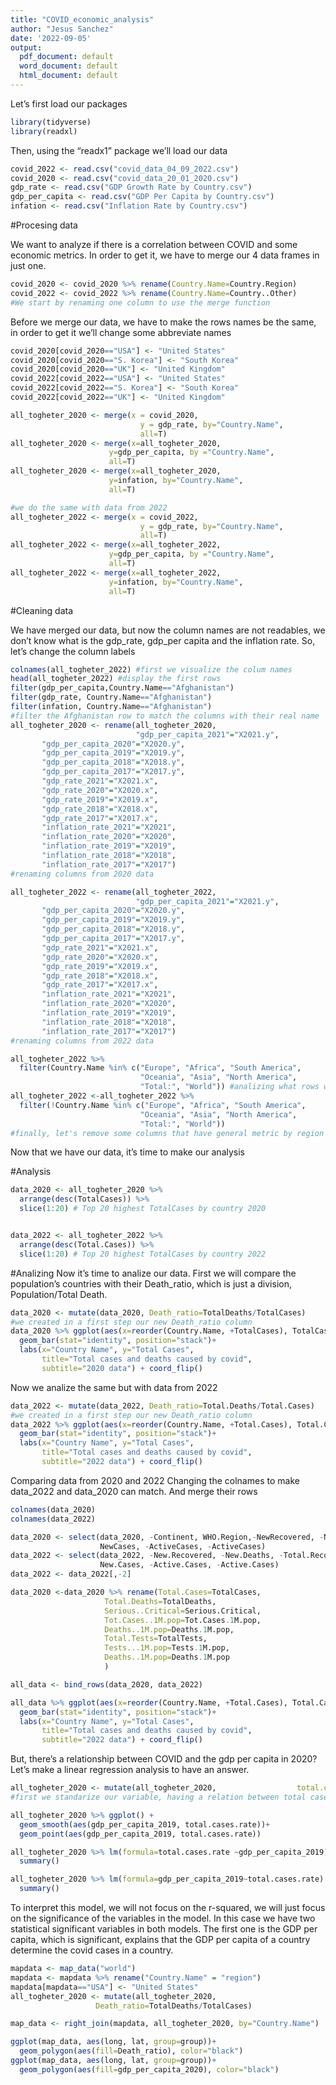 ```yaml
---
title: "COVID_economic_analysis"
author: "Jesus Sanchez"
date: '2022-09-05'
output:
  pdf_document: default
  word_document: default
  html_document: default
---
```


Let's first load our packages

```r
library(tidyverse)
library(readxl)
```


Then, using the "readx1" package we'll load our data

```r
covid_2022 <- read.csv("covid_data_04_09_2022.csv")
covid_2020 <- read.csv("covid_data_20_01_2020.csv")
gdp_rate <- read.csv("GDP Growth Rate by Country.csv")
gdp_per_capita <- read.csv("GDP Per Capita by Country.csv")
infation <- read.csv("Inflation Rate by Country.csv")
```

#Procesing data 

We want to analyze if there is a correlation between COVID and some economic metrics. In order to get it, we have to merge our 4 data frames in just one.

```r
covid_2020 <- covid_2020 %>% rename(Country.Name=Country.Region)
covid_2022 <- covid_2022 %>% rename(Country.Name=Country..Other)
#We start by renaming one column to use the merge function 
```

Before we merge our data, we have to make the rows names be the same, in order to get it we'll change some abbreviate names

```r
covid_2020[covid_2020=="USA"] <- "United States"
covid_2020[covid_2020=="S. Korea"] <- "South Korea"
covid_2020[covid_2020=="UK"] <- "United Kingdom"
covid_2022[covid_2022=="USA"] <- "United States"
covid_2022[covid_2022=="S. Korea"] <- "South Korea"
covid_2022[covid_2022=="UK"] <- "United Kingdom"
```


```r

all_togheter_2020 <- merge(x = covid_2020, 
                             y = gdp_rate, by="Country.Name", 
                             all=T)
all_togheter_2020 <- merge(x=all_togheter_2020,
                      y=gdp_per_capita, by ="Country.Name",
                      all=T)
all_togheter_2020 <- merge(x=all_togheter_2020,
                      y=infation, by="Country.Name",
                      all=T)

#we do the same with data from 2022
all_togheter_2022 <- merge(x = covid_2022, 
                             y = gdp_rate, by="Country.Name", 
                             all=T)
all_togheter_2022 <- merge(x=all_togheter_2022,
                      y=gdp_per_capita, by ="Country.Name",
                      all=T)
all_togheter_2022 <- merge(x=all_togheter_2022,
                      y=infation, by="Country.Name",
                      all=T)
```


#Cleaning data 

We have merged our data, but now the column names are not readables, we don't know what is the gdp_rate, gdp_per capita and the inflation rate. So, let's change the column labels

```r
colnames(all_togheter_2022) #first we visualize the colum names
head(all_togheter_2022) #display the first rows
filter(gdp_per_capita,Country.Name=="Afghanistan")
filter(gdp_rate, Country.Name=="Afghanistan")
filter(infation, Country.Name=="Afghanistan")
#filter the Afghanistan row to match the columns with their real name
all_togheter_2020 <- rename(all_togheter_2020, 
                            "gdp_per_capita_2021"="X2021.y",  
       "gdp_per_capita_2020"="X2020.y", 
       "gdp_per_capita_2019"="X2019.y",        
       "gdp_per_capita_2018"="X2018.y", 
       "gdp_per_capita_2017"="X2017.y", 
       "gdp_rate_2021"="X2021.x",        
       "gdp_rate_2020"="X2020.x",
       "gdp_rate_2019"="X2019.x",
       "gdp_rate_2018"="X2018.x",        
       "gdp_rate_2017"="X2017.x", 
       "inflation_rate_2021"="X2021", 
       "inflation_rate_2020"="X2020",          
       "inflation_rate_2019"="X2019", 
       "inflation_rate_2018"="X2018", 
       "inflation_rate_2017"="X2017")
#renaming columns from 2020 data

all_togheter_2022 <- rename(all_togheter_2022, 
                            "gdp_per_capita_2021"="X2021.y",  
       "gdp_per_capita_2020"="X2020.y", 
       "gdp_per_capita_2019"="X2019.y",        
       "gdp_per_capita_2018"="X2018.y", 
       "gdp_per_capita_2017"="X2017.y", 
       "gdp_rate_2021"="X2021.x",        
       "gdp_rate_2020"="X2020.x",
       "gdp_rate_2019"="X2019.x",
       "gdp_rate_2018"="X2018.x",        
       "gdp_rate_2017"="X2017.x", 
       "inflation_rate_2021"="X2021", 
       "inflation_rate_2020"="X2020",          
       "inflation_rate_2019"="X2019", 
       "inflation_rate_2018"="X2018", 
       "inflation_rate_2017"="X2017")
#renaming columns from 2022 data

all_togheter_2022 %>%
  filter(Country.Name %in% c("Europe", "Africa", "South America",
                             "Oceania", "Asia", "North America",
                             "Total:", "World")) #analizing what rows we will delete
all_togheter_2022 <-all_togheter_2022 %>%
  filter(!Country.Name %in% c("Europe", "Africa", "South America",
                             "Oceania", "Asia", "North America",
                             "Total:", "World"))
#finally, let's remove some columns that have general metric by region
```

Now that we have our data, it's time to make our analysis

#Analysis

```r
data_2020 <- all_togheter_2020 %>%                            
  arrange(desc(TotalCases)) %>% 
  slice(1:20) # Top 20 highest TotalCases by country 2020


data_2022 <- all_togheter_2022 %>%                            
  arrange(desc(Total.Cases)) %>% 
  slice(1:20) # Top 20 highest TotalCases by country 2022


```



#Analizing
Now it's time to analize our data.
First we will compare the population's countries with their Death_ratio, which is just a division, Population/Total Death.

```r
data_2020 <- mutate(data_2020, Death_ratio=TotalDeaths/TotalCases) 
#we created in a first step our new Death_ratio column
data_2020 %>% ggplot(aes(x=reorder(Country.Name, +TotalCases), TotalCases, fill=Death_ratio)) +
  geom_bar(stat="identity", position="stack")+
  labs(x="Country Name", y="Total Cases",
       title="Total cases and deaths caused by covid",
       subtitle="2020 data") + coord_flip()
```


Now we analize the same but with data from 2022

```r
data_2022 <- mutate(data_2022, Death_ratio=Total.Deaths/Total.Cases)
#we created in a first step our new Death_ratio column
data_2022 %>% ggplot(aes(x=reorder(Country.Name, +Total.Cases), Total.Cases, fill=Death_ratio)) +
  geom_bar(stat="identity", position="stack")+
  labs(x="Country Name", y="Total Cases",
       title="Total cases and deaths caused by covid",
       subtitle="2022 data") + coord_flip()
```

Comparing data from 2020 and 2022
Changing the colnames to make data_2022 and data_2020 can match.
And merge their rows


```r
colnames(data_2020)
colnames(data_2022)

data_2020 <- select(data_2020, -Continent, WHO.Region,-NewRecovered, -NewDeaths, -TotalRecovered,
                    NewCases, -ActiveCases, -ActiveCases)
data_2022 <- select(data_2022, -New.Recovered, -New.Deaths, -Total.Recovered,
                    New.Cases, -Active.Cases, -Active.Cases)
data_2022 <- data_2022[,-2]

data_2020 <-data_2020 %>% rename(Total.Cases=TotalCases,
                     Total.Deaths=TotalDeaths,
                     Serious..Critical=Serious.Critical,
                     Tot.Cases..1M.pop=Tot.Cases.1M.pop,
                     Deaths..1M.pop=Deaths.1M.pop,
                     Total.Tests=TotalTests,
                     Tests...1M.pop=Tests.1M.pop,
                     Deaths..1M.pop=Deaths.1M.pop
                     )

all_data <- bind_rows(data_2020, data_2022)
```

```r
all_data %>% ggplot(aes(x=reorder(Country.Name, +Total.Cases), Total.Cases, fill=Death_ratio)) +
  geom_bar(stat="identity", position="stack")+
  labs(x="Country Name", y="Total Cases",
       title="Total cases and deaths caused by covid",
       subtitle="2022 data") + coord_flip()
```

But, there's a relationship between COVID and the gdp per capita in 2020?
Let's make a linear regression analysis to have an answer.

```r
all_togheter_2020 <- mutate(all_togheter_2020,                  total.cases.rate=TotalCases/Population)
#first we standarize our variable, having a relation between total cases and population by country, in order to make a fair analysis

all_togheter_2020 %>% ggplot() + 
  geom_smooth(aes(gdp_per_capita_2019, total.cases.rate))+
  geom_point(aes(gdp_per_capita_2019, total.cases.rate))

all_togheter_2020 %>% lm(formula=total.cases.rate ~gdp_per_capita_2019) %>% 
  summary()

all_togheter_2020 %>% lm(formula=gdp_per_capita_2019~total.cases.rate) %>% 
  summary()
```
To interpret this model, we will not focus on the r-squared, we will just focus on the significance of the variables in the model. In this case we have two statistical significant variables in both models. The first one is the GDP per capita, which is significant, explains that the GDP per capita of a country determine the covid cases in a country.


```r
mapdata <- map_data("world")
mapdata <- mapdata %>% rename("Country.Name" = "region")
mapdata[mapdata=="USA"] <- "United States"
all_togheter_2020 <- mutate(all_togheter_2020,
                   Death_ratio=TotalDeaths/TotalCases)

map_data <- right_join(mapdata, all_togheter_2020, by="Country.Name")

ggplot(map_data, aes(long, lat, group=group))+
  geom_polygon(aes(fill=Death_ratio), color="black")
ggplot(map_data, aes(long, lat, group=group))+
  geom_polygon(aes(fill=gdp_per_capita_2020), color="black")
```







